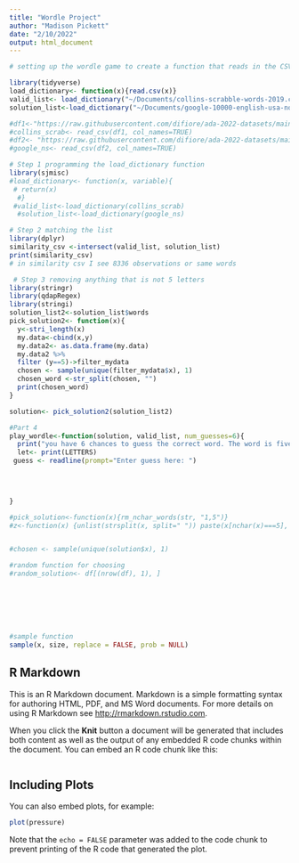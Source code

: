 ```yaml
---
title: "Wordle Project"
author: "Madison Pickett"
date: "2/10/2022"
output: html_document
---
```


```r
# setting up the wordle game to create a function that reads in the CSV 

library(tidyverse)
load_dictionary<- function(x){read.csv(x)}
valid_list<- load_dictionary("~/Documents/collins-scrabble-words-2019.csv")
solution_list<-load_dictionary("~/Documents/google-10000-english-usa-no-swears.csv")

#df1<-"https://raw.githubusercontent.com/difiore/ada-2022-datasets/main/collins-scrabble-words-2019.txt"
#collins_scrab<- read_csv(df1, col_names=TRUE)
#df2<- "https://raw.githubusercontent.com/difiore/ada-2022-datasets/main/google-10000-english-usa-no-swears.txt"
#google_ns<- read_csv(df2, col_names=TRUE)

# Step 1 programming the load_dictionary function 
library(sjmisc)
#load_dictionary<- function(x, variable){
 # return(x) 
  #}
 #valid_list<-load_dictionary(collins_scrab)
  #solution_list<-load_dictionary(google_ns)

# Step 2 matching the list 
library(dplyr)
similarity_csv <-intersect(valid_list, solution_list)
print(similarity_csv)
# in similarity csv I see 8336 observations or same words

 # Step 3 removing anything that is not 5 letters 
library(stringr)
library(qdapRegex)
library(stringi)
solution_list2<-solution_list$words
pick_solution2<- function(x){
  y<-stri_length(x)
  my.data<-cbind(x,y)
  my.data2<- as.data.frame(my.data)
  my.data2 %>% 
  filter (y==5)->filter_mydata
  chosen <- sample(unique(filter_mydata$x), 1)
  chosen_word <-str_split(chosen, "")
  print(chosen_word)
}

solution<- pick_solution2(solution_list2)

#Part 4 
play_wordle<-function(solution, valid_list, num_guesses=6){
  print("you have 6 chances to guess the correct word. The word is five letters in length and could contain any letters of the alphabet")
  let<- print(LETTERS)
 guess <- readline(prompt="Enter guess here: ")
 

  

}

#pick_solution<-function(x){rm_nchar_words(str, "1,5")}
#z<-function(x) {unlist(strsplit(x, split=" ")) paste(x[nchar(x)===5], collapse=" ")}


#chosen <- sample(unique(solution$x), 1)

#random function for choosing
#random_solution<- df[(nrow(df), 1), ]







#sample function
sample(x, size, replace = FALSE, prob = NULL)

```

## R Markdown

This is an R Markdown document. Markdown is a simple formatting syntax for authoring HTML, PDF, and MS Word documents. For more details on using R Markdown see <http://rmarkdown.rstudio.com>.

When you click the **Knit** button a document will be generated that includes both content as well as the output of any embedded R code chunks within the document. You can embed an R code chunk like this:

```r

```

## Including Plots

You can also embed plots, for example:

```r
plot(pressure)
```

Note that the `echo = FALSE` parameter was added to the code chunk to prevent printing of the R code that generated the plot.
